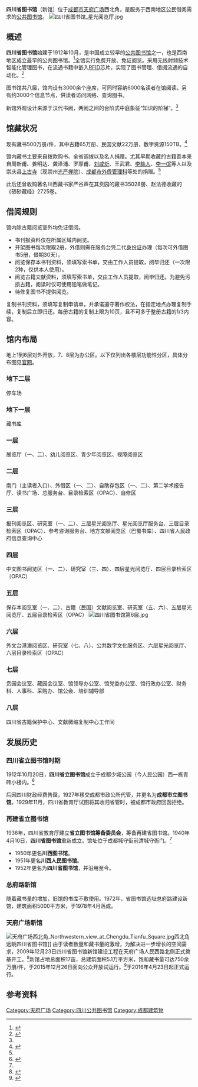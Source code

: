{{Infobox_Library
|名字 = 四川省图书馆|英文名 = Sichuan Provincial Library|标志 = |图像 =四川省图书馆.jpg |图像说明 = |图像注解 = |国家 = {{PRC}}|类型 = 公共图书馆|范围 = [[四川省|四川省]]|建立时间 = 1912年10月|授权法源 = |地址 = {{CHN}}[[四川省|四川省]][[成都市|成都市]][[天府广场|天府广场]]西北角(人民西路4号)|坐标 = {{coord|30|39|40|N|104|03|40|E|display=inline,title|scale:1000}}|隶属于 = |分馆數 = |藏品 = 藏书500万册/件 数字资源123TB|规模 = 占地面积17亩，建筑面积51000㎡|收藏标准 = |法定送存 = |借阅凭证 = 馆内借阅免证，凭[[身份证|身份证]]外借|流通 = |服务人群 = |注册用户 = |经费 = |馆长 = 何光伦|员工人数 = |开放时间 = 周一闭馆;各阅览区具体时间见[http://www.sclib.org/single.htm?action=keyProjectList&c=1331493357248906 开馆时间表]|电话号码 = 028-86655171|传真号码 = |电邮地址 = sctsg@qq.com|官方网站 = {{URL|http://www.sclib.org}}}}
'''四川省图书馆'''（新馆）位于[[成都市|成都市]][[天府广场|天府广场]]西北角，是服务于西南地区公民借阅需求的[[公共图书馆|公共图书馆]]。
[[File:四川省图书馆_星光阅览厅.jpg|thumb]]

== 概述 ==
'''四川省图书馆'''始建于1912年10月，是中国成立较早的[[公共图书馆|公共图书馆]]之一，也是西南地区成立最早的公共图书馆。<ref>{{Cite web|url =http://www.sclib.org/imap/index/detail_template?id=111&IDF=%B4%A8%CD%BC%B8%C5%BF%F6&Flag=1|title =川图简介|accessdate =2016年1月23日|author =|date =|publisher =|archive-date =2016年1月29日|archive-url =https://web.archive.org/web/20160129133758/http://www.sclib.org/imap/index/detail_template?id=111&IDF=%B4%A8%CD%BC%B8%C5%BF%F6&Flag=1|dead-url =yes}}</ref>全馆实行免费开放、免证阅览。采用无线射频技术智能化管理图书，在流通书籍中嵌入[[RFID|RFID]]芯片，实现了图书管理、借阅流通的自动化。<ref name=":0">{{Cite web|url = http://www.nlc.gov.cn/newtsgj/yjdt/2015n/12y_11630/201512/t20151225_111500.htm|title = 五年筑一馆 四川省图书馆新馆“金屋藏书海”|accessdate = 2016-01-23|author = 陈秋名|date = 2015-12-25|publisher = 四川工人日报|archive-url = https://web.archive.org/web/20170108102356/http://www.nlc.gov.cn/newtsgj/yjdt/2015n/12y_11630/201512/t20151225_111500.htm|archive-date = 2017-01-08|dead-url = yes}}</ref>

图书馆共八层，馆内设有3000余个座席，可同时容纳6000名读者在馆阅读。另有约3000个信息节点，供读者访问网络、查询图书。

新馆外观设计来源于汉代书阙，两阙之间的台阶式中庭象征“知识的阶梯”。<ref name=":0" />

== 馆藏状况 ==
现有藏书500万册/件，其中古籍65万册、民国文献22万册，数字资源150TB。<ref>{{Cite web|title=四川省图书馆—四川省图书馆简介|url=http://www.sclib.org/info.htm?id=1021510800316071|access-date=2022-02-22|work=www.sclib.org|archive-date=2022-02-22|archive-url=https://web.archive.org/web/20220222094557/http://www.sclib.org/info.htm?id=1021510800316071}}</ref>

馆内藏书主要来自拨款购书、全省调拨以及名人捐赠。尤其早期收藏的古籍善本来自周新甫、姜明达、龚泽浦、罗厚甫、[[劉咸炘|刘咸炘]]、王武君、[[李劼人|李劼人]]、[[李一氓|李一氓]]等人以及崇庆县[[上古寺|上古寺]]（现崇州[[光严禅院|光严禅院]]）、[[成都市外侨管理科|成都市外侨管理科]]等处的捐赠。<ref name=":1" />

此后还曾收购著名川西藏书家严谷声在其贲园的藏书35028册、赵法德收藏的《碛砂藏经》2725卷。

== 借阅规则 ==
馆内除古籍阅览室外均免证借阅。

* 书刊报资料仅在所属区域内阅览。
* 开架图书每次限取2册，外借则需在服务台凭二代[[身份证|身份证]]办理（每次可外借图书5册，借期30天）。
* 阅览保存本书刊资料，须填写索书单，交由工作人员提取，阅毕归还（一次限2种，仅供本人使用）。
* 阅览古籍文献资料，须填写索书单，交由工作人员提取，阅毕归还。为避免污损古籍，阅读时仅可使用铅笔做笔记。
* 待修复图书不提供阅览。
复制书刊资料，须填写复制申请单，并承诺遵守著作权法，在指定地点办理复制手续，复制后立即归还。每册古籍的复制上限为10页，且不可多于整册古籍的1/3内容。

== 馆内布局 ==
地上1到6层对外开放，7、8层为办公区。以下仅列出各楼层功能性分区，具体分布图见[http://www.sclib.org/single.htm?action=keyProjectList&c=1331493357248910 官网]{{Wayback|url=http://www.sclib.org/single.htm?action=keyProjectList&c=1331493357248910 |date=20180708133741 }}。

=== 地下二层 ===
停车场

=== 地下一层 ===
藏书库

=== 一层 ===
展览厅（一、二）、幼儿阅览区、青少年阅览区、视障阅览区

=== 二层 ===
南门（主读者入口）、外借区（一、二）、自助存包区（一、二）、第二学术报告厅、读书广场、总服务台、目录检索区（OPAC）、自修区

=== 三层 ===
报刊阅览区、研究室（一、二）、三层星光阅览厅、星光阅览厅服务台、三层目录检索区（OPAC）、参考咨询服务台、地方文献阅览区（巴蜀书库）、四川省人民政府信息查询中心

=== 四层 ===
中文图书阅览区（一、二）、研究室（三、四）、四层星光阅览厅、四层目录检索区（OPAC）

=== 五层 ===
保存本阅览室（一、二）、古籍（民国）文献阅览室、研究室（五、六）、五层星光阅览厅、五层目录检索区（OPAC）
[[File:四川省图书馆第6层.jpg|thumb]]

=== 六层 ===
外文台港澳阅览区、研究室（七、八）、公共数字文化服务区、六层星光阅览厅、六层目录检索区（OPAC）

=== 七层 ===
贲园会议室、藏园会议室、馆领导办公室、馆党委办公室、馆行政办公室、财务科、人事科、采购办、馆公会、培训辅导部

=== 八层 ===
四川省古籍保护中心、文献微缩复制中心工作间

== 发展历史 ==

=== 四川省立图书馆时期 ===
1912年10月20日，'''四川省立图书馆'''成立于成都少城公园（今人民公园）西一栋青砖小楼内。<ref name=":1">{{Cite news|url = http://news.xinhuanet.com/politics/2015-12/25/c_128567456.htm|title = 四川省图书馆搬新址 百年图书馆留存一脉书香|last = |first = |date = |work = |accessdate = |archive-date = 2016-02-05|archive-url = https://web.archive.org/web/20160205062903/http://news.xinhuanet.com/politics/2015-12/25/c_128567456.htm|dead-url = no}}</ref>

后因四川财政经费告罄，1927年移交成都市政公所代管，并更名为'''成都市立图书馆'''。1929年11月，四川省教育厅试图将其收归省管时，被成都市政府回函拒绝。

=== 再建省立图书馆 ===
1936年，四川省教育厅建立'''省立图书馆筹备委员会'''，筹备再建省图书馆。1940年4月10日，'''四川省图书馆'''重新成立。馆址位于成都城守街前清城守衙门。<ref name=":1" />

* 1950年更名'''川西图书馆'''。
* 1951年更名'''川西人民图书馆'''。
* 1952年更名为'''四川省图书馆'''，并沿用至今。

=== 总府路新馆 ===
随着藏书量的增加，旧馆的书库不敷使用。1972年，省图书馆选址总府路建设新馆，建筑面积5000平方米，于1978年4月落成。

=== 天府广场新馆 ===
[[File:天府广场西北角_Northwestern_view_at_Chengdu_Tianfu_Square.jpg|thumb]]西北角远眺四川省图书馆]]
由于读者数量和藏书量的激增，为解决进一步增长的空间需求，2009年12月23日四川省图书馆新馆建设工程在天府广场人民西路北侧正式奠基开工。<ref>{{Cite news|url =http://jswm.newssc.org/system/2009/12/24/012498308.shtml|title =四川省图书馆新馆开工建设[图]|last =|first =|date =|work =|accessdate =}}{{dead link|date=2017年12月 |bot=InternetArchiveBot |fix-attempted=yes }}</ref>新馆占地总面积17亩，总建筑面积5.1万平方米，饱和藏书量可达750余万册/件，于2015年12月26日面向公众开放试运行。<ref>{{Cite news|url =http://www.sccnt.gov.cn/zwxx/dtxxzwxx/201512/t20151221_21367.html|title =四川省图书馆新馆本月26日开馆试运行|last =|first =|date =|work =|accessdate =|deadurl =yes|archiveurl =https://web.archive.org/web/20160816140021/http://www.sccnt.gov.cn/zwxx/dtxxzwxx/201512/t20151221_21367.html|archivedate =2016-08-16}}</ref>于2016年4月23日起正式运行。

== 参考资料 ==
{{Reflist}}

{{省级图书馆分省索引}}

[[Category:天府广场|Category:天府广场]]
[[Category:四川公共图书馆|Category:四川公共图书馆]]

[[Category:成都建筑物|Category:成都建筑物]]